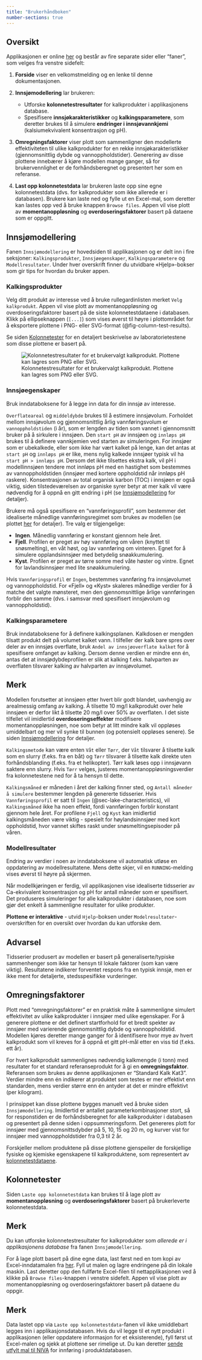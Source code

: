 ```yaml
---
title: "Brukerhåndboken"
number-sections: true
---
```


## Oversikt {#sec-overview}

Applikasjonen er online [her](https://lake-liming.t.niva.no/) og består av fire separate sider eller "faner", som velges fra venstre sidefelt:

 1. **Forside** viser en velkomstmelding og en lenke til denne dokumentasjonen.

 2. **Innsjømodellering** lar brukeren:
     * Utforske **kolonnetestresultater** for kalkprodukter i applikasjonens database.
     * Spesifisere **innsjøkarakteristikker** og **kalkingsparametere**, som deretter brukes til å simulere **endringer i innsjøvannkjemi** (kalsiumekvivalent konsentrasjon og pH).

 3. **Omregningsfaktorer** viser plott som sammenligner den modellerte effektiviteten til ulike kalkprodukter for en rekke innsjøkarakteristikker (gjennomsnittlig dybde og vannoppholdstider). Generering av disse plottene innebærer å kjøre modellen mange ganger, så for brukervennlighet er de forhåndsberegnet og presentert her som en referanse.

 4. **Last opp kolonnetestdata** lar brukeren laste opp sine egne kolonnetestdata (dvs. for kalkprodukter som ikke allerede er i databasen). Brukere kan laste ned og fylle ut en Excel-mal, som deretter kan lastes opp ved å bruke knappen `Browse files`. Appen vil vise plott av **momentanoppløsning** og **overdoseringsfaktorer** basert på dataene som er oppgitt.

## Innsjømodellering {#sec-lake-modelling}

Fanen `Innsjømodellering` er hovedsiden til applikasjonen og er delt inn i fire seksjoner: `Kalkingsprodukter`, `Innsjøegenskaper`, `Kalkingsparametere` og `Modellresultater`. Under hver overskrift finner du utvidbare «Hjelp»-bokser som gir tips for hvordan du bruker appen.

### Kalkingsprodukter {#sec-liming-products}

Velg ditt produkt av interesse ved å bruke rullegardinlisten merket `Velg kalkprodukt`. Appen vil vise plott av momentanoppløsning og overdoseringsfaktorer basert på de siste kolonnetestdataene i databasen. Klikk på ellipseknappen (`[...]`) som vises øverst til høyre i plottområdet for å eksportere plottene i PNG- eller SVG-format (@fig-column-test-results).

Se siden [Kolonnetester](https://nivanorge.github.io/lake_liming_app/column-tests.html) for en detaljert beskrivelse av laboratorietestene som disse plottene er basert på.

![Kolonnetestresultater for et brukervalgt kalkprodukt. Plottene kan lagres som PNG eller SVG.](./images/column_test_results.png){#fig-column-test-results}

### Innsjøegenskaper {#sec-lake-characteristics}

Bruk inndataboksene for å legge inn data for din innsjø av interesse.

`Overflateareal` og `middeldybde` brukes til å estimere innsjøvolum. Forholdet mellom innsjøvolum og gjennomsnittlig årlig vannføringsvolum er `vannoppholdstiden` (i år), som er lengden av tiden som vannet i gjennomsnitt bruker på å sirkulere i innsjøen. Den `start pH` av innsjøen og `innløps pH` brukes til å definere vannkjemien ved starten av simuleringen. For innsjøer som er ubekalkede, eller som ikke har vært kalket på lenge, kan det antas at `start pH` og `innløps pH` er like, mens nylig kalkede innsjøer typisk vil ha `start pH > innløps pH`. Dersom det ikke tilsettes ekstra kalk, vil pH i modellinnsjøen tendere mot innløps pH med en hastighet som bestemmes av vannoppholdstiden (innsjøer med kortere oppholdstid når innløps pH raskere). Konsentrasjonen av total organisk karbon (TOC) i innsjøen er også viktig, siden tilstedeværelsen av organiske syrer betyr at mer kalk vil være nødvendig for å oppnå en gitt endring i pH (se [Innsjømodellering](https://nivanorge.github.io/lake_liming_app/lake-modelling.html#sec-ca-ph) for detaljer).

Brukere må også spesifisere en "vannføringsprofil", som bestemmer det idealiserte månedlige vannføringsregimet som brukes av modellen (se plottet [her](https://nivanorge.github.io/lake_liming_app/lake-modelling.html#fig-flow-profiles) for detaljer). Tre valg er tilgjengelige:

 * **Ingen**. Månedlig vannføring er konstant gjennom hele året.
 * **Fjell**. Profilen er preget av høy vannføring om våren (knyttet til snøsmelting), en våt høst, og lav vannføring om vinteren. Egnet for å simulere opplandsinnsjøer med betydelig snøakkumulering.
 * **Kyst**. Profilen er preget av tørre somre med våte høster og vintre. Egnet for lavlandsinnsjøer med lite snøakkumulering.

Hvis `Vannføringsprofil` er `Ingen`, bestemmes vannføring fra innsjøvolumet og vannoppholdstid. For «Fjell» og «Kyst» skaleres månedlige verdier for å matche det valgte mønsteret, men den gjennomsnittlige årlige vannføringen forblir den samme (dvs. i samsvar med spesifisert innsjøvolum og vannoppholdstid).

### Kalkingsparametere {#sec-liming-parameters}

Bruk inndataboksene for å definere kalkingsplanen. Kalkdosen er mengden tilsatt produkt delt på volumet kalket vann. I tilfeller der kalk bare spres over deler av en innsjøs overflate, bruk `Andel av innsjøoverflate kalket` for å spesifisere omfanget av kalking. Dersom denne verdien er mindre enn én, antas det at innsjødybdeprofilen er slik at kalking f.eks. halvparten av overflaten tilsvarer kalking av halvparten av innsjøvolumet.

::: {.callout-note}
## Merk

Modellen forutsetter at innsjøen etter hvert blir godt blandet, uavhengig av arealmessig omfang av kalking. Å tilsette 10 mg/l kalkprodukt over hele innsjøen er derfor likt å tilsette 20 mg/l over 50% av overflaten. I det siste tilfellet vil imidlertid **overdoseringseffekter** modifisere momentanoppløsningen, noe som betyr at litt mindre kalk vil oppløses umiddelbart og mer vil synke til bunnen (og potensielt oppløses senere). Se siden [Innsjømodellering](https://nivanorge.github.io/lake_liming_app/lake-modelling.html#sec-mass-bal-model) for detaljer.
:::

`Kalkingsmetode` kan være enten `Våt` eller `Tørr`, der `Våt` tilsvarer å tilsette kalk som en slurry (f.eks. fra en båt) og `Tørr` tilsvarer å tilsette kalk direkte uten forhåndsblanding (f.eks. fra et helikopter). Tørr kalk løses opp i innsjøvann saktere enn slurry. Hvis `Tørr` velges, justeres momentanoppløsningsverdier fra kolonnetestene ned for å ta hensyn til dette.

`Kalkingsmåned` er måneden i året der kalking finner sted, og `Antall måneder å simulere` bestemmer lengden på genererte tidsserier. Hvis `Vannføringsprofil` er satt til `Ingen` (@sec-lake-characteristics), vil `Kalkingsmåned` ikke ha noen effekt, fordi vannføringen forblir konstant gjennom hele året. For profilene `Fjell` og `Kyst` kan imidlertid kalkingsmåneden være viktig - spesielt for høylandsinnsjøer med kort oppholdstid, hvor vannet skiftes raskt under snøsmeltingsepisoder på våren.

### Modellresultater {#sec-model-results}

Endring av verdier i noen av inndataboksene vil automatisk utløse en oppdatering av modellresultatene. Mens dette skjer, vil en `RUNNING`-melding vises øverst til høyre på skjermen.

Når modellkjøringen er ferdig, vil applikasjonen vise idealiserte tidsserier av Ca-ekvivalent konsentrasjon og pH for antall måneder som er spesifisert. Det produseres simuleringer for alle kalkprodukter i databasen, noe som gjør det enkelt å sammenligne resultater for ulike produkter.

**Plottene er interaktive** - utvid `Hjelp`-boksen under `Modelresultater`-overskriften for en oversikt over hvordan du kan utforske dem.

::: {.callout-warning}
## Advarsel

Tidsserier produsert av modellen er basert på generaliserte/typiske sammenhenger som ikke tar hensyn til lokale faktorer (som kan være viktig). Resultatene indikerer forventet respons fra en typisk innsjø, men er ikke ment for detaljerte, stedsspesifikke vurderinger.
:::

## Omregningsfaktorer {#sec-comparison-factors}

Plott med "omregningsfaktorer" er en praktisk måte å sammenligne simulert effektivitet av ulike kalkprodukter i innsjøer med ulike egenskaper. For å generere plottene er det definert startforhold for et bredt spekter av innsjøer med varierende gjennomsnittlig dybde og vannoppholdstid. Modellen kjøres deretter mange ganger for å identifisere hvor mye av hvert kalkprodukt som vil kreves for å oppnå et gitt pH-mål etter en viss tid (f.eks. ett år).

For hvert kalkprodukt sammenlignes nødvendig kalkmengde (i tonn) med resultater for et standard referanseprodukt for å gi en **omregningsfaktor**. Referansen som brukes av denne applikasjonen er "Standard Kalk Kat3". Verdier mindre enn én indikerer at produktet som testes er mer effektivt enn standarden, mens verdier større enn én antyder at det er mindre effektivt (per kilogram).

I prinsippet kan disse plottene bygges manuelt ved å bruke siden `Innsjømodellering`. Imidlertid er antallet parameterkombinasjoner stort, så for responstiden er de forhåndsberegnet for alle kalkprodukter i databasen og presentert på denne siden i oppsummeringsform. Det genereres plott for innsjøer med gjennomsnittsdybder på 5, 10, 15 og 20 m, og kurver vist for innsjøer med vannoppholdstider fra 0,3 til 2 år.

Forskjeller mellom produktene på disse plottene gjenspeiler de forskjellige fysiske og kjemiske egenskapene til kalkproduktene, som representert av [kolonnetestdataene](https://nivanorge.github.io/lake_liming_app/column-tests.html).

## Kolonnetester {#sec-column-tests}

Siden `Laste opp kolonnetestdata` kan brukes til å lage plott av **momentanoppløsning** og **overdoseringsfaktorer** basert på brukerleverte kolonnetestdata.

::: {.callout-note}
## Merk

Du kan utforske kolonnetestresultater for kalkprodukter som *allerede er i applikasjonens database* fra fanen `Innsjømodellering`.
:::

For å lage plott basert på dine egne data, last først ned en tom kopi av Excel-inndatamalen fra [her](https://github.com/NIVANorge/lake_liming_app/raw/main/data/liming_app_data_template_v1-1.xlsx). Fyll ut malen og lagre endringene på din lokale maskin. Last deretter opp den fullførte Excel-filen til nettapplikasjonen ved å klikke på `Browse files`-knappen i venstre sidefelt. Appen vil vise plott av momentanoppløsning og overdoseringsfaktorer basert på dataene du oppgir.

::: {.callout-note}
## Merk

Data lastet opp via `Laste opp kolonnetestdata`-fanen vil ikke umiddlebart legges inn i applikasjonsdatabasen. Hvis du vil legge til et nytt produkt i applikasjonen (eller oppdatere informasjon for et eksisterende), fyll først ut Excel-malen og sjekk at plottene ser rimelige ut. Du kan deretter [sende utfylt mal til NIVA](mailto:james.sample@niva.no) for innføring i produktdatabasen.
:::